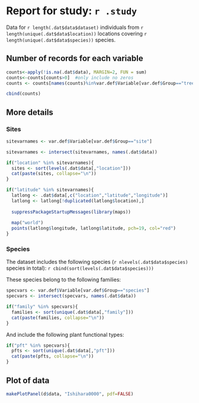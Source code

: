 Report for study: `r .study`
========================================================

Data for `r length(.dat$data$dataset)` individuals from `r length(unique(.dat$data$location))` locations covering `r length(unique(.dat$data$species))` species.


Number of records for each variable
-----------------------------------

```r
counts<-apply(!is.na(.dat$data), MARGIN=2, FUN = sum)
counts<-counts[counts>0]  #only include no zeros
counts <- counts[names(counts)%in%var.def$Variable[var.def$Group=="tree"]]
```
```r
cbind(counts)
```


More details
------------------------------------

### Sites

```r
sitevarnames <- var.def$Variable[var.def$Group=="site"]

sitevarnames <- intersect(sitevarnames, names(.dat$data))
```

```r
if("location" %in% sitevarnames){
  sites <- sort(levels(.dat$data[,"location"]))
  cat(paste(sites, collapse="\n"))
}
```

```r
if("latitude" %in% sitevarnames){
  latlong <- .dat$data[,c("location","latitude","longitude")]
  latlong <- latlong[!duplicated(latlong$location),]
 
  suppressPackageStartupMessages(library(maps))
  
  map("world")
  points(latlong$longitude, latlong$latitude, pch=19, col="red")
}
```



### Species

The dataset includes the following species (`r nlevels(.dat$data$species)` species in total):
`r cbind(sort(levels(.dat$data$species)))`


These species belong to the following families:
```r
specvars <- var.def$Variable[var.def$Group=="species"]
specvars <- intersect(specvars, names(.dat$data))
```
```r
if("family" %in% specvars){
  families <- sort(unique(.dat$data[,"family"]))
  cat(paste(families, collapse="\n"))
}

```

And include the following plant functional types:
```r
if("pft" %in% specvars){
  pfts <- sort(unique(.dat$data[,"pft"]))
  cat(paste(pfts, collapse="\n"))
}

```

Plot of data
---------------------------------
```r
makePlotPanel(d$data, "Ishihara0000", pdf=FALSE)
```


  
  
  